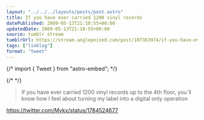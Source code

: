 ```yaml
---
layout: "../../../layouts/posts/post.astro"
title: If you have ever carried 1200 vinyl records
datePublished: 2009-05-13T21:18:55+00:00
updatedDate: 2009-05-13T21:18:55+00:00
source: tumblr stream
tumblrUrl: https://stream.anglepoised.com/post/107363974/if-you-have-ever-carried-1200-vinyl-records-up-to
tags: ["linklog"]
format: "tweet"
---
```


{/* import { Tweet } from "astro-embed"; */}

{/* <Tweet id="https://twitter.com/Mykx/status/1784524677" /> */}

> If you have ever carried 1200 vinyl records up to the 4th floor, you´ll know how I feel about turning my label into a digital only operation

https://twitter.com/Mykx/status/1784524677
